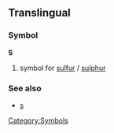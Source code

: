 ==Translingual==
===Symbol===
'''S'''
# {{chemistry}} symbol for [[sulfur]] / [[sulphur]]
===See also===
*[[s]]
[[Category:Symbols]]